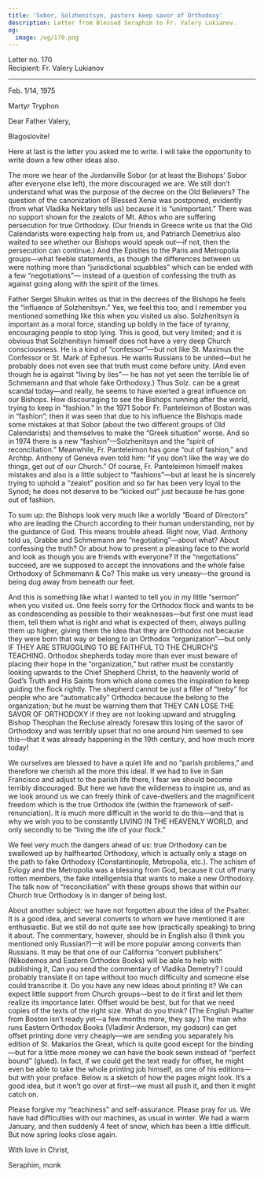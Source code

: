 ```yaml
---
title: 'Sobor, Solzhenitsyn, pastors keep savor of Orthodoxy'
description: Letter from Blessed Seraphim to Fr. Valery Lukianov.
og:
  image: /og/170.png
---
```


<div style={{textAlign:'right', fontFamily:'monospace'}}>Letter no. 170</div>
<div style={{textAlign:'left', fontFamily:'monospace'}}>Recipient: Fr. Valery Lukianov</div>

---

Feb. 1/14, 1975

Martyr Tryphon

Dear Father Valery,

Blagoslovite!

Here at last is the letter you asked me to write. I will take the opportunity to write down a few other ideas also.

The more we hear of the Jordanville Sobor (or at least the Bishops’ Sobor after everyone else left), the more discouraged we are. We still don’t understand what was the purpose of the decree on the Old Believers? The question of the canonization of Blessed Xenia was postponed, evidently (from what Vladika Nektary tells us) because it is “unimportant.” There was no support shown for the zealots of Mt. Athos who are suffering persecution for true Orthodoxy. (Our friends in Greece write us that the Old Calendarists were expecting help from us, and Patriarch Demetrius also waited to see whether our Bishops would speak out—if not, then the persecution can continue.) And the Epistles to the Paris and Metropolia groups—what feeble statements, as though the differences between us were nothing more than “jurisdictional squabbles” which can be ended with a few “negotiations”— instead of a question of confessing the truth as against going along with the spirit of the times.

Father Sergei Shukin writes us that in the decrees of the Bishops he feels the “influence of Solzhenitsyn.” Yes, we feel this too; and I remember you mentioned something like this when you visited us also. Solzhenitsyn is important as a moral force, standing up boldly in the face of tyranny, encouraging people to stop lying. This is good, but very limited; and it is obvious that Solzhenitsyn himself does not have a very deep Church consciousness. He is a kind of “confessor”—but not like St. Maximus the Confessor or St. Mark of Ephesus. He wants Russians to be united—but he probably does not even see that truth must come before unity. (And even though he is against “living by lies”— he has not yet seen the terrible lie of Schmemann and that whole fake Orthodoxy.) Thus Solz. can be a great scandal today—and really, he seems to have exerted a great influence on our Bishops. How discouraging to see the Bishops running after the world, trying to keep in “fashion.” In the 1971 Sobor Fr. Panteleimon of Boston was in “fashion”; then it was seen that due to his influence the Bishops made some mistakes at that Sobor (about the two different groups of Old Calendarists) and themselves to make the “Greek situation” worse. And so in 1974 there is a new “fashion”—Solzhenitsyn and the “spirit of reconciliation.” Meanwhile, Fr. Panteleimon has gone “out of fashion,” and Archbp. Anthony of Geneva even told him: “If you don’t like the way we do things, get out of our Church.” Of course, Fr. Panteleimon himself makes mistakes and also is a little subject to “fashions”—but at least he is sincerely trying to uphold a “zealot” position and so far has been very loyal to the Synod; he does not deserve to be “kicked out” just because he has gone out of fashion.

To sum up: the Bishops look very much like a worldly “Board of Directors” who are leading the Church according to their human understanding, not by the guidance of God. This means trouble ahead. Right now, Vlad. Anthony told us, Grabbe and Schmemann are “negotiating”—about what? About confessing the truth? Or about how to present a pleasing face to the world and look as though you are friends with everyone? If the “negotiations” succeed, are we supposed to accept the innovations and the whole false Orthodoxy of Schmemann & Co? This make us very uneasy—the ground is being dug away from beneath our feet.

And this is something like what I wanted to tell you in my little “sermon” when you visited us. One feels sorry for the Orthodox flock and wants to be as condescending as possible to their weaknesses—but first one must lead them, tell them what is right and what is expected of them, always pulling them up higher, giving them the idea that they are Orthodox not because they were born that way or belong to an Orthodox “organization”—but only IF THEY ARE STRUGGLING TO BE FAITHFUL TO THE CHURCH’S TEACHING. Orthodox shepherds today more than ever must beware of placing their hope in the “organization,” but rather must be constantly looking upwards to the Chief Shepherd Christ, to the heavenly world of God’s Truth and His Saints from which alone comes the inspiration to keep guiding the flock rightly. The shepherd cannot be just a filler of “treby” for people who are “automatically” Orthodox because the belong to the organization; but he must be warning them that THEY CAN LOSE THE SAVOR OF ORTHODOXY if they are not looking upward and struggling. Bishop Theophan the Recluse already foresaw this losing of the savor of Orthodoxy and was terribly upset that no one around him seemed to see this—that it was already happening in the 19th century, and how much more today!

We ourselves are blessed to have a quiet life and no “parish problems,” and therefore we cherish all the more this ideal. If we had to live in San Francisco and adjust to the parish life there, I fear we should become terribly discouraged. But here we have the wilderness to inspire us, and as we look around us we can freely think of cave-dwellers and the magnificent freedom which is the true Orthodox life (within the framework of self-renunciation). It is much more difficult in the world to do this—and that is why we wish you to be constantly LIVING IN THE HEAVENLY WORLD, and only secondly to be “living the life of your flock.”

We feel very much the dangers ahead of us: true Orthodoxy can be swallowed up by halfhearted Orthodoxy, which is actually only a stage on the path to fake Orthodoxy (Constantinople, Metropolia, etc.). The schism of Evlogy and the Metropolia was a blessing from God, because it cut off many rotten members, the fake intelligentsia that wants to make a new Orthodoxy. The talk now of “reconciliation” with these groups shows that within our Church true Orthodoxy is in danger of being lost.

About another subject: we have not forgotten about the idea of the Psalter. It is a good idea, and several converts to whom we have mentioned it are enthusiastic. But we still do not quite see how (practically speaking) to bring it about. The commentary, however, should be in English also (I think you mentioned only Russian?)—it will be more popular among converts than Russians. It may be that one of our California “convert publishers” (Nikodemos and Eastern Orthodox Books) will be able to help with publishing it, Can you send the commentary of Vladika Demetry? I could probably translate it on tape without too much difficulty and someone else could transcribe it. Do you have any new ideas about printing it? We can expect little support from Church groups—best to do it first and let them realize its importance later. Offset would be best, but for that we need copies of the texts of the right size. What do you think? (The English Psalter from Boston isn’t ready yet—a few months more, they say.) The man who runs Eastern Orthodox Books (Vladimir Anderson, my godson) can get offset printing done very cheaply—we are sending you separately his edition of St. Makarios the Great, which is quite good except for the binding—but for a little more money we can have the book sewn instead of “perfect bound” (glued). In fact, if we could get the text ready for offset, he might even be able to take the whole printing job himself, as one of his editions—but with your preface. Below is a sketch of how the pages might look. It’s a good idea, but it won’t go over at first—we must all push it, and then it might catch on.

Please forgive my “teachiness” and self-assurance. Please pray for us. We have had difficulties with our machines, as usual in winter. We had a warm January, and then suddenly 4 feet of snow, which has been a little difficult. But now spring looks close again.

With love in Christ,

Seraphim, monk